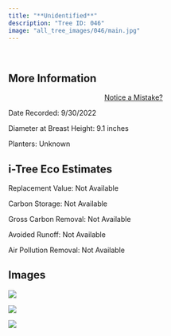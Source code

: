 ```yaml
---
title: "**Unidentified**"
description: "Tree ID: 046"
image: "all_tree_images/046/main.jpg"
---
```


<br>

## **More Information**
::: column-margin
<center><a class="button" href="https://forms.gle/W6f5nwYxrM33hF4f7">Notice a Mistake?</a></center>
:::


Date Recorded:  9/30/2022

Diameter at Breast Height:  9.1  inches

Planters:  Unknown

## **i-Tree Eco Estimates**


 Replacement Value: Not Available

 Carbon Storage: Not Available

 Gross Carbon Removal: Not Available

 Avoided Runoff: Not Available

 Air Pollution Removal: Not Available

## **Images**


 ![](all_tree_images/046/IMG_6483.jpg)

 ![](all_tree_images/046/IMG_6484.jpg)

 ![](all_tree_images/046/main.jpg)
